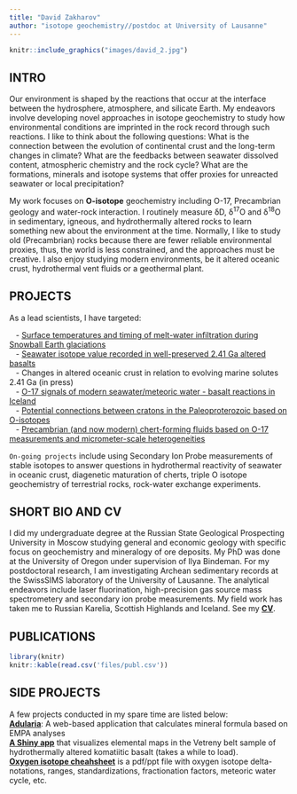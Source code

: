 ---
title: "David Zakharov"
author: "isotope geochemistry//postdoc at University of Lausanne"
---
```{r pressure, echo=FALSE, out.width = '47%',fig.align="center"}
knitr::include_graphics("images/david_2.jpg")
```


## INTRO
Our environment is shaped by the reactions that occur at the interface between the hydrosphere, atmosphere, and silicate Earth. My endeavors involve developing novel approaches in isotope geochemistry to study how environmental conditions are imprinted in the rock record through such reactions. I like to think about the following questions: What is the connection between the evolution of continental crust and the long-term changes in climate? What are the feedbacks between seawater dissolved content, atmospheric chemistry and the rock cycle? What are the formations, minerals and isotope systems that offer proxies for unreacted seawater or local precipitation?

My work focuses on <b>O-isotope</b> geochemistry including O-17, Precambrian geology and water-rock interaction. I routinely measure δD, δ<sup>17</sup>O and δ<sup>18</sup>O in sedimentary, igneous, and hydrothermally altered rocks to learn something new about the environment at the time. Normally, I like to study old (Precambrian) rocks because there are fewer reliable environmental proxies, thus, the world is less constrained, and the approaches must be creative. I also enjoy studying modern environments, be it altered oceanic crust, hydrothermal vent fluids or a geothermal plant.


## PROJECTS

As a lead scientists, I have targeted:

|    - [Surface temperatures and timing of melt-water infiltration during Snowball Earth glaciations](https://doi.org/10.1130/G38759.1)
|    - [Seawater isotope value recorded in well-preserved 2.41 Ga altered basalts](https://doi.org/10.1016/j.gca.2019.01.014)
|    - Changes in altered oceanic crust in relation to evolving marine solutes 2.41 Ga (in press)
|    - [O-17 signals of modern seawater/meteoric water - basalt reactions in Iceland](https://doi.org/10.1016/j.chemgeo.2019.119312)
|    - [Potential connections between cratons in the Paleoproterozoic based on O-isotopes](https://doi.org/10.1016/j.precamres.2019.105431)
|    - [Precambrian (and now modern) chert-forming fluids based on O-17 measurements and micrometer-scale heterogeneities](https://doi.org/10.2138/rmg.2021.86.10)


`On-going projects` include using Secondary Ion Probe measurements of stable isotopes to answer questions in hydrothermal reactivity of seawater in oceanic crust, diagenetic maturation of cherts, triple O isotope geochemistry of terrestrial rocks, rock-water exchange experiments.


## SHORT BIO AND CV

I did my undergraduate degree at the Russian State Geological Prospecting University in Moscow studying general and economic geology with specific focus on geochemistry and mineralogy of ore deposits. My PhD was done at the University of Oregon under supervision of Ilya Bindeman. For my postdoctoral research, I am investigating Archean sedimentary records at the SwissSIMS laboratory of the University of Lausanne. The analytical endeavors include laser fluorination, high-precision gas source mass spectrometery and secondary ion probe measurements. My field work has taken me to Russian Karelia, Scottish Highlands and Iceland. See my <b>[CV](files/CV.pdf)</b>.

## PUBLICATIONS


```{r, echo=FALSE, results='asis'}
library(knitr)
knitr::kable(read.csv('files/publ.csv'))
```

## SIDE PROJECTS
A few projects conducted in my spare time are listed below:
<br>
<b>[Adularia](https://adularia.org/)</b>: A web-based application that calculates mineral formula based on EMPA analyses
<br>
<b>[A Shiny app](https://dzakharov.shinyapps.io/microprobe_imaging/)</b> that visualizes elemental maps in the Vetreny belt sample of hydrothermally altered komatiitic basalt (takes a while to load).
<br>
<b>[Oxygen isotope cheahsheet](https://opticalmineralogy.blogspot.com/2018/04/oxygen-isotopes-and-delta-notation.html?showComment=1571167305176#c5725660100796173008)</b> is a pdf/ppt file with oxygen isotope delta-notations, ranges, standardizations, fractionation factors, meteoric water cycle, etc.
